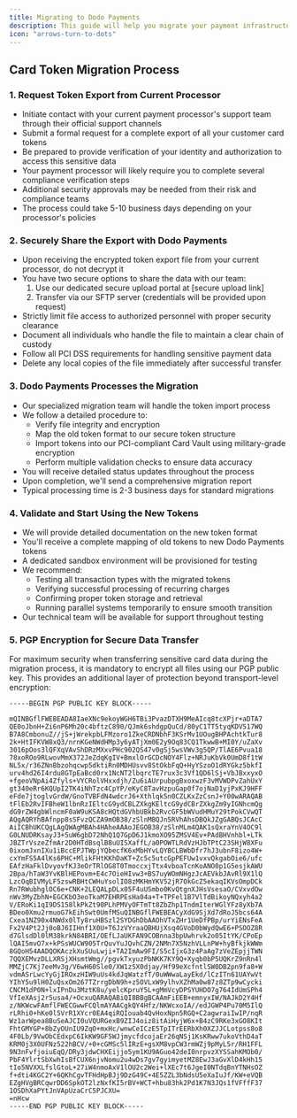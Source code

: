 ```yaml
---
title: Migrating to Dodo Payments
description: This guide will help you migrate your payment infrastructure to Dodo Payments, ensuring a smooth transition while maintaining security and compliance.
icon: "arrows-turn-to-dots"
---
```


## Card Token Migration Process

### 1. Request Token Export from Current Processor

- Initiate contact with your current payment processor's support team through their official support channels
- Submit a formal request for a complete export of all your customer card tokens
- Be prepared to provide verification of your identity and authorization to access this sensitive data
- Your payment processor will likely require you to complete several compliance verification steps
- Additional security approvals may be needed from their risk and compliance teams
- The process could take 5-10 business days depending on your processor's policies

### 2. Securely Share the Export with Dodo Payments

- Upon receiving the encrypted token export file from your current processor, do not decrypt it
- You have two secure options to share the data with our team:
  1. Use our dedicated secure upload portal at [secure upload link]
  2. Transfer via our SFTP server (credentials will be provided upon request)
- Strictly limit file access to authorized personnel with proper security clearance
- Document all individuals who handle the file to maintain a clear chain of custody
- Follow all PCI DSS requirements for handling sensitive payment data
- Delete any local copies of the file immediately after successful transfer

### 3. Dodo Payments Processes the Migration

- Our specialized migration team will handle the token import process
- We follow a detailed procedure to:
  - Verify file integrity and encryption
  - Map the old token format to our secure token structure
  - Import tokens into our PCI-compliant Card Vault using military-grade encryption
  - Perform multiple validation checks to ensure data accuracy
- You will receive detailed status updates throughout the process
- Upon completion, we'll send a comprehensive migration report
- Typical processing time is 2-3 business days for standard migrations

### 4. Validate and Start Using the New Tokens

- We will provide detailed documentation on the new token format
- You'll receive a complete mapping of old tokens to new Dodo Payments tokens
- A dedicated sandbox environment will be provisioned for testing
- We recommend:
  - Testing all transaction types with the migrated tokens
  - Verifying successful processing of recurring charges
  - Confirming proper token storage and retrieval
  - Running parallel systems temporarily to ensure smooth transition
- Our technical team will be available for support throughout testing

### 5. PGP Encryption for Secure Data Transfer

For maximum security when transferring sensitive card data during the migration process, it is mandatory to encrypt all files using our PGP public key. This provides an additional layer of protection beyond transport-level encryption:

<Accordion title="Dodo Payments PGP Public Key">

```
-----BEGIN PGP PUBLIC KEY BLOCK-----

mQINBGflFWEBEADA8IaeXNc9ekoyWGH6TBi3PvazDTXH9MeAIcq8tcXPjr+aDTA7
QE0oJbnH+Zi6nP6Mh20c4bftzC890/QJmk6shdgpQuCd/80yC1TT5tyqKDV517WQ
B7A8CmbonuZ//jS+jWrekpbLFMzoro1ZkeCRDNbhF3KSrMv1UOugBHPAchtkTur8
2k+HtIFKVW8xQ3/nrnKGeNWdHMp3y6yATjXm0E2y9Oq83CQ1TkwwB+MI0Y/uZaXv
3016pOos3lQFXqVAvShDRzMXxvPHc902QS47v0gSj5wsVWv3g5QP/TlAE6Pvua18
78xoROo9RLwovMmX372JeZdqKgIV+BmxlOrGCDcNOY4Flz+NRJuKbVk0UmD8f1tW
NL5x/r36ZNnBbzohqcwp5dktiRn0MDHUsvv8StOkbFqQ+HyYSzoO1dRYGkz5bkfI
urv4hd26I4rdu8GTpEaBcd0rx1NcNT2lbqrcTE7rux3c3Vf1QD6lSj+VbJBxxyxO
+fgeoVNpAi4Zfyls+VYCRolVHxxdjh/Zu6iAUrpubpgBxoxwzF3vMVWDPvZahUxY
gt340eRr6KQUpI2TK4iNhTzc4CpYP/eKyC8TavHzpuGap0f7ojNaD1yjPxKJ9HFF
eFde7jtoglvGrdW/GnoTVBFdN4wdcrJ6+Xthlqk5n0CZLKxZzCsnJ+Y00wARAQAB
tFlEb2RvIFBheW1lbnRzIEltcG9ydCBLZXkgKEltcG9ydCBrZXkgZm9yIGNhcmQg
dG9rZW4gbWlncmF0aW9uKSA8cHQtdGVhbUBkb2RvcGF5bWVudHMuY29tPokCVwQT
AQgAQRYhBAfnpp8sSFvzQCZA9mOB38/zSlnMBQJn5RVhAhsDBQkJZgGABQsJCAcC
AiICBhUKCQgLAgQWAgMBAh4HAheAAAoJEGOB38/zSlnMLm4QAK1sQxraYnV4OC9l
G0LNUDRKsayJ3+5uW6gbD72NhQ1Q7GpD6J1kmoXO95ZMSV4Ev+PAdBHVnhbl+LTk
JBZTrVszeZfmAr2D0HTdBsqlB8uUISXaffL/a0POWTLRdVzHJbTPtC23SHjW8XFu
0ixomJxnIXu1iBccEPJTWpjYQbecfK6xMbHYvLQYBCLBWbDfr7hJ3ubnF8izo4W+
cxYmFS5A4lKs6PHC+MlikFHtKKhDaKT+Zc5c5utcGpPEFUw1vxvQkgabOie6/ufc
EAfzHaFklDvyovfKJ3eOrTRlOG8T0TmoccxjTtx4vboaTcnKoANO0p1G5esjkAWU
2Bpa/hTaW3YvKBlHEPovm+E4c7OieHIvw3+BS7uyWOmNHgzJcAEVkbJAvRl9X1lQ
LzcOqBIVMyLF5zswRBHtCWHuYsolIO8zMKHmYKV52jR7OkGcZ5ekaqIKVsOmpDCk
Rn7RWubhglOC6e+CNK+2LEQALpDLx05F4uUSmbo0KvQtgnXJHsVsesaO/CVxvdOw
nWv3MyZbhN+EGCKbO3eoTkaM7EHRPEsHa04a+T+TPFel1B7VlTdBikoyNQxyh4a2
V/ERoKi1qI9DS158lkPkZt90PLhPMVyOFTmTt8ZbZhp1TndmIterWGlYFz8yXb7A
BDeo0Xmu2rmuoG7kEihSwt0UmfMSuQINBGflFWEBEACyXdG9SjXd7dRoJ5bcs64A
Cxea1NZ90x4NWdx0lTy8ruHBSzl2SYDGhDbAAOhVTxZHr1UeDfPBp/urYiENsFeA
Fx2V4Pt2Jj0oBJ6IIHnf1X0U+T6JzVYraaQBHUjXsq4GVoD0bWydQwE6+PSOOZ8R
d7GlsdDl0lM38krkN84BRI/OEfLJaUKFAN9COBnna3bpUwhrvk2o05ItYK/CPoEp
lQAI5mvO7x+kPSsWUCW905TrQuvYuJQvhCZN/2NMn7X5NzhVLLnPW+hyBfkjkWWm
8GQoH54AADQOKAczkXuSUuLwji+TA2ImAw9FI/S5cIjxG3z4PaAg7zVeZEpjjTWN
7QQXEMvzDLLXRSjXHsmtWmg//pgvkTxyuzPbNKK7KY9Q+Xyqb0bP5UQKrZ9nRn4l
MMZjC7Kj7eeMv3g/V6wH60Sle0/XW1zSX0djay/Hf99eXcfntlSW0DB2pn9fa8+W
vdmASrLwcYyGjIROxzHIW9uUs4kdJqWatzfT/0uWWwaLayEkd/lCzITn61UAYwVt
YIhY5u9lH0ZuQsxOm267TZrrgDbN9h+z5OVLxW9ylhvXZhMa0w87z8ZTp9wCycki
CNCM1dP0N+lxIPnDu3MztK8u/yelcKpruY5L+gMmVcyDPSYUHDO7g764IdUmSPh4
VfIeXAsj2r5usa4/+OcxuQARAQABiQI8BBgBCAAmFiEEB+emnyxIW/NAJkD2Y4Hf
z/NKWcwFAmflFWECGwwFCQlmAYAACgkQY4Hfz/NKWcxoIA//edJGWP4Pu70M5IlQ
rLRhi0+hKe0l5VrR1XYcr0EA4qiRQIouab4QvHoxNpn5RGQ+C2agwraiIwIP/nqR
Wz1arWpea8BuSeAJCI0uVQURGexB9ZIJ4oiz8itAiHyjW6x+B4zC9RKe3xGO8KIt
FhtGMYGP+8bZyOUnIU9ZqO+mxHc/wnwCeICzE5TpITrEERbXh0XZJJCLotpss8o8
4F0Lb/9VwObCEdxpC6IkKW9GF5WJjmycfdcojaEr26qNSj1KsKRww7ukoVthD4aT
KRM0j3X0UFNz522hBCV/+0+cGMSc5lIRzE+gsXM8vpCW3rmWZj9pMyL5r/RH1FFL
9N3nFvfjoiuEqQ/DRy3jdwCHXEijjo5ym1KU9AGuo42deI0nrpvzXYSSahKMOb0/
PbF4YlrtSbXwhIsBfCUX6njvNomu2u4wDs7gv7gyimyetMZ8EwJ3aGvXlD4kHh15
tIo5NVXXLfslGtoL+27iW4nmoAxV1lOU2c2Wei+lXEc7t6JgeI0NTdqBnYTNHsOZ
f+dti4KGC2Y+6QKhCgvTFHdHpBJj9DzG49C+4E5ZZL3bNdsU5eXaIuJf/KW+eVQB
EZgHVgBRCqwrDD6SpkOT2lzNxfKI5rBV+WCT+hbu83hk2Pd1K7N3JQs1fVFffF37
1OSDhXaPYtJnVApUzaCrC5PJCXU=
=nHcw
-----END PGP PUBLIC KEY BLOCK-----

```
</Accordion>

